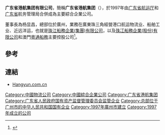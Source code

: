 '''广东省港航集团有限公司'''，簡稱'''广东省港航集团'''（'''{{lang-en|Guangdong Provincial Port & Shipping Group Company Limited}}'''），於1997年由[[广东省航运厅|广东省航运厅]]和[[广东省|广东省]]航务管理局合併成為主要綜合企業公司。

董事長為杨显昌，總部位於廣州，業務在廣東珠三角經營港口航运物流业、船舶工业、近远洋运，也就是[[珠江船務企業(集團)有限公司|珠江船務企業(集團)有限公司]]，以及[[珠江船務|珠冮船務企業(股份)有限公司]]和澳門[[粵通船務|粵通船務]]主要控股公司<ref>{{Cite web |url=http://www.hangyun.com.cn/public/pop.jsp?catid=226%7C234 |title=廣東省航運集團有限公司簡介 |access-date=2019-12-02 |archive-url=https://web.archive.org/web/20180423082626/http://www.hangyun.com.cn/public/pop.jsp?catid=226%7C234 |archive-date=2018-04-23 |dead-url=yes }}</ref>。

==參考==
{{reflist}}

==連結==
*[https://web.archive.org/web/20130913123838/http://www.hangyun.com.cn/ Hangyun.com.cn]
{{廣東省企}}

[[Category:中國物流公司|Category:中國物流公司]]
[[Category:中國綜合企業公司|Category:中國綜合企業公司]]
[[Category:广东省港航集团|Category:广东省港航集团]]
[[Category:广东省人民政府国有资产监督管理委员会监管企业|Category:广东省人民政府国有资产监督管理委员会监管企业]]
[[Category:总部位于广州市的中华人民共和国国有企业|Category:总部位于广州市的中华人民共和国国有企业]]
[[Category:1997年廣州市建立|Category:1997年廣州市建立]]
[[Category:1997年成立的公司|Category:1997年成立的公司]]